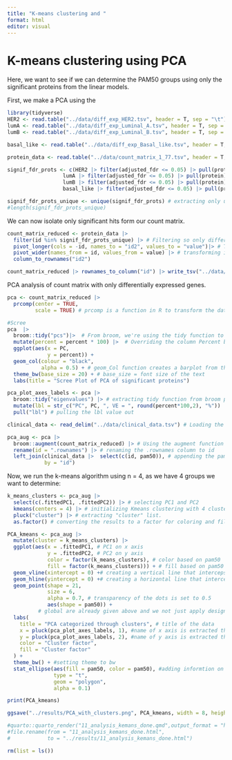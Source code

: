 ```yaml
---
title: "K-means clustering and "
format: html
editor: visual
---
```


# K-means clustering using PCA

Here, we want to see if we can determine the PAM50 groups using only the significant proteins from the linear models.

First, we make a PCA using the

```r

library(tidyverse)
HER2 <- read.table("../data/diff_exp_HER2.tsv", header = T, sep = "\t") #Loading results from differential expression analysis - predicing HER2 condition based on count matrix
lumA <- read.table("../data/diff_exp_Luminal_A.tsv", header = T, sep = "\t") #Loading results from differential expression analysis - predicing luminal A condition based on count matrix
lumB <- read.table("../data/diff_exp_Luminal_B.tsv", header = T, sep = "\t") #Loading results from differential expression analysis - predicing Luminal B condition based on count matrix

basal_like <- read.table("../data/diff_exp_Basal_like.tsv", header = T, sep = "\t") #Loading results from differential expression analysis - predicing Basal like condition based on count matrix

protein_data <- read.table("../data/count_matrix_1_77.tsv", header = T, sep = "\t") # loading the count matrix

signif_fdr_prots <- c(HER2 |> filter(adjusted_fdr <= 0.05) |> pull(protein),
                  lumA |> filter(adjusted_fdr <= 0.05) |> pull(protein), 
                  lumB |> filter(adjusted_fdr <= 0.05) |> pull(protein), 
                  basal_like |> filter(adjusted_fdr <= 0.05) |> pull(protein)) # Extracting only significant hits from differential expression analysis. Significant hits are defined at genes that have an adjusted P-value under 0.05. 

signif_fdr_prots_unique <- unique(signif_fdr_prots) # extracting only unique gene names from significant hits 
#length(signif_fdr_prots_unique)
```

We can now isolate only significant hits form our count matrix.

```r
count_matrix_reduced <- protein_data |>
  filter(id %in% signif_fdr_prots_unique) |> # Filtering so only differential expressed genes are present. 
  pivot_longer(cols = -id, names_to = "id2", values_to = "value")|> # Transforming to pivot_longer
  pivot_wider(names_from = id, values_from = value) |> # transforming it again to pivot_wider. to have the correct structure - gene names as columns and samples as rows
  column_to_rownames("id2")

count_matrix_reduced |> rownames_to_column("id") |> write_tsv("../data/count_matrix_significant_proteins.tsv") # saving results as a tsv file. 

```

PCA analysis of count matrix with only differentially expressed genes.

```r
pca <- count_matrix_reduced |>
  prcomp(center = TRUE,
         scale = TRUE) # prcomp is a function in R to transform the data into principal components. 

#Scree
pca  |>
  broom::tidy("pcs")|>  # From broom, we're using the tidy function to extract the nested list "pcs"
  mutate(percent = percent * 100) |>  # Overriding the column Percent by multiplying current value with 100
  ggplot(aes(x = PC, 
             y = percent)) +
  geom_col(colour = "black",
           alpha = 0.5) + # geom_Col function creates a barplot from the global values X as the princial compoennts and "Y" as the results form Principal components.
  theme_bw(base_size = 20) + # base_size = font size of the text 
  labs(title = "Scree Plot of PCA of significant proteins")

```

```r
pca_plot_axes_labels <- pca |>
  broom::tidy("eigenvalues") |> # extracting tidy function from broom package
  mutate(lbl = str_c("PC", PC, ", VE = ", round(percent*100,2), "%")) |> # Creating a new variable called lbl where values are created by concatenating the principal compoennts and its respective variance into a character string
  pull("lbl") # pulling the lbl value out
```

```r

clinical_data <- read_delim("../data/clinical_data.tsv") # Loading the clinical data.

pca_aug <- pca |>
  broom::augment(count_matrix_reduced) |> # Using the augment function from broom to extend the pca dataset with our count matrix of differentially expressed genes
  rename(id = ".rownames") |> # renaming the .rownames column to id
  left_join(clinical_data |>  select(c(id, pam50)), # appending the pam50 columns from the clinical dataset to the pca dataset, based on id. 
            by = "id") 

```

Now, we run the k-means algorithm using n = 4, as we have 4 groups we want to determine:

```r

k_means_clusters <- pca_aug |>
  select(c(.fittedPC1, .fittedPC2)) |> # selecting PC1 and PC2
  kmeans(centers = 4) |> # initializing Kmeans clustering with 4 clusters
  pluck("cluster") |> # extracting "cluster" list.
  as.factor() # converting the results to a factor for coloring and filling of PCA plot. 

```

```r
PCA_kmeans <- pca_aug |>
  mutate(cluster = k_means_clusters) |>
  ggplot(aes(x = .fittedPC1, # PC1 on x axis
             y = .fittedPC2, # PC2 on y axis
             color = factor(k_means_clusters), # color based on pam50 
             fill = factor(k_means_clusters))) + # fill based on pam50
  geom_vline(xintercept = 0) +# creating a vertical line that interceps at x = 0
  geom_hline(yintercept = 0) +# creating a horizontal line that intercepts at y = 0
  geom_point(shape = 21, 
             size = 6, 
             alpha = 0.7, # transparency of the dots is set to 0.5
             aes(shape = pam50)) +
          # global are already given above and we not just apply design for the dots 
  labs(
    title = "PCA categorized through clusters", # title of the data
    x = pluck(pca_plot_axes_labels, 1), #name of x axis is extracted through the first value of pca_plot_axes_labels variable
    y = pluck(pca_plot_axes_labels, 2), #name of y axis is extracted through the second value of pca_plot_axes_labels variable
    color = "Cluster factor",
    fill = "Cluster factor"
  ) +
  theme_bw() + #setting theme to bw
  stat_ellipse(aes(fill = pam50, color = pam50), #adding informtion on the actual pam50 classifications
               type = "t", 
               geom = "polygon", 
               alpha = 0.1) 

print(PCA_kmeans)

ggsave("../results/PCA_with_clusters.png", PCA_kmeans, width = 8, height = 6, dpi = 300)

```

```r
#quarto::quarto_render("11_analysis_kemans_done.qmd",output_format = "html",execute = T)
#file.rename(from = "11_analysis_kemans_done.html",
#            to = "../results/11_analysis_kemans_done.html")
```

```r
rm(list = ls())
```
